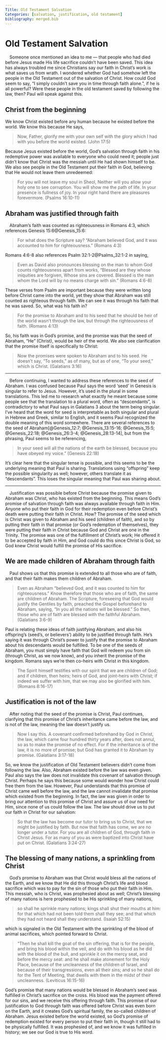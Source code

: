 ---
Title: Old Testament Salvation
Categories: [salvation, justification, old testament]
bibliography: merged.bib
---
# Old Testament Salvation

&emsp;Someone once mentioned an idea to me --- that people who had died before Jesus made His life sacrifice couldn't have been saved. This idea has always troubled me since Christians say our faith in Christ's work is what saves us from wrath. I wondered whether God had somehow left the people in the Old Testament out of the salvation of Christ. How could God seem to say, “I simply couldn’t save you in time through faith alone.”, if he is all powerful? Were these people in the old testament saved by following the law, then? Paul will speak against this.

## Christ from the beginning

We know Christ existed before any human because he existed before the world. We know this because He says,

> <r r="John 17 5">Now, Father, glorify me with your own self with the glory which I had with you before the world existed. (John 17:5)</r>

Because Jesus existed before the world, God's salvation through faith in his redemptive power was available to everyone who could need it; people just didn’t know that Christ was the messiah until He had shown himself to be. We also see people in the Old Testament put their faith in God, believing that He would not leave them unredeemed:

> <r r="ps 16 10 11">For you will not leave my soul in Sheol, Neither will you allow your holy one to see corruption. You will show me the path of life. In your presence is fullness of joy. In your right hand there are pleasures forevermore. (Psalms 16:10-11)</r>

## Abraham was justified through faith
&emsp;Abraham’s faith was counted as righteousness in Romans 4:3, which references Genesis 15:6<r c="gn 15 6">@Genesis_15:6</r>:

> <r r="ro 4 3">For what does the Scripture say? "Abraham believed God, and it was accounted to him for righteousness." (Romans 4:3)</r>

Romans 4:6-8 also references Psalm 32:1-2<r c="ps 32 1 2">@Psalms_32:1-2</r> in saying,

> <r r="ro 4 6 8">Even as David also pronounces blessing on the man to whom God counts righteousness apart from works, "Blessed are they whose iniquities are forgiven, Whose sins are covered. Blessed is the man whom the Lord will by no means charge with sin." (Romans 4:6-8)</r>

These verses from Psalm are important because they were written long before Christ came into the world, yet they show that Abraham was still counted as righteous through faith. We can see it was through his faith that he was saved. So, what was his faith in?

> <r r="ro 4 13">For the promise to Abraham and to his seed that he should be heir of the world wasn't through the law, but through the righteousness of faith. (Romans 4:13)</r>

So, his faith was in God's promise, and the promise was that the seed of Abraham, "He" (Christ), would be heir of the world. We also see clarification that the promise itself is specifically to Christ:

> <r r="ga 3 16">Now the promises were spoken to Abraham and to his seed. He doesn't say, "To seeds," as of many, but as of one, "To your seed," which is Christ. (Galatians 3:16)</r>

---

&emsp;Before continuing, I wanted to address these references to the seed of Abraham. I was confused because Paul says the word ‘seed’ in Genesis is singular to refer to Jesus. However, it’s used in the plural in some translations. This led me to research what exactly he meant because some people see that the translation to a plural word, often as "descendants", is contradictory to what Paul says in Galatians 3 about the term being singular. I've heard that the word for seed is interpretable as both singular and plural in Hebrew and Greek, similar to English, and it seems Paul recognized the double meaning of this word somewhere. There are several references to the seed of Abraham<r c="gn 12 7, gn 13 15 16, gn 15 5, gn 22 18, gn 26 3 4, gn 28 13 14">[@Genesis_12:7; @Genesis_13:15-16; @Genesis_15:5; @Genesis_22:18; @Genesis_26:3-4; @Genesis_28:13-14]</r>, but from the phrasing, Paul seems to be referencing,

> <r r=" gn 22 18">In your seed will all the nations of the earth be blessed, because you have obeyed my voice." (Genesis 22:18)</r>

It's clear here that the singular tense is possible, and this seems to be the underlying meaning that Paul is sharing. Translations using "offspring" keep the possible singularity as well; however, others translate it as "descendants". This loses the singular meaning that Paul was sharing about.

---

&emsp;Justification was possible before Christ because the promise given to Abraham was Christ, who has existed from the beginning. This means God's promise of salvation through faith was always available through faith in Him. Anyone who put their faith in God for their redemption even before Christ’s death were putting their faith in Christ. How? The promise of the seed which is Christ was given to Abraham and his seed (children of faith), and so by putting their faith in that promise (or God's redemption of themselves), they were putting their faith in Christ because God and Christ are one in the Trinity. The promise was one of the fulfillment of Christ’s work; He offered it to be accepted by faith in Him, and God could do this since Christ is God, so God knew Christ would fulfill the promise of His sacrifice.

## We are made children of Abraham through faith
&emsp;Paul shows us that this promise is extended to all those who are of faith, and that their faith makes them children of Abraham.

> <r r="ga 3 6 9">Even as Abraham "believed God, and it was counted to him for righteousness." Know therefore that those who are of faith, the same are children of Abraham. The Scripture, foreseeing that God would justify the Gentiles by faith, preached the Gospel beforehand to Abraham, saying, "In you all the nations will be blessed." So then, those who are of faith are blessed with the faithful Abraham. (Galatians 3:6-9)</r>

Paul is relating these ideas of faith justifying Abraham, and also his offspring’s (seed’s, or believers') ability to be justified through faith. He's saying it was through Christ’s power to justify that the promise to Abraham about his descendants would be fulfilled. To be one of the seeds of Abraham, you must simply have faith that God will redeem you from sin (through Christ, as we now know), and you inherit the promise of the kingdom. Romans says we're then co-heirs with Christ in this kingdom.

> <r r="ro 8 16 17">The Spirit himself testifies with our spirit that we are children of God; and if children, then heirs; heirs of God, and joint-heirs with Christ; if indeed we suffer with him, that we may also be glorified with him. (Romans 8:16-17)</r>

## Justification is not of the law
&emsp;After noting that the seed of the promise is Christ, Paul continues, clarifying that this promise of Christ's inheritance came before the law, and is not of the law, meaning the law doesn't justify us.

> <r r="ga 3 17 18">Now I say this. A covenant confirmed beforehand by God in Christ, the law, which came four hundred thirty years after, does not annul, so as to make the promise of no effect. For if the inheritance is of the law, it is no more of promise; but God has granted it to Abraham by promise. (Galatians 3:17-18)</r>

So, we know the justification of Old Testament believers didn't come from following the law. Also, Abraham existed before the law was even given. Paul also says the law does not invalidate this covenant of salvation through Christ. Perhaps he says this because some would wonder how Christ could free them from the law. However, Paul understands that this promise of Christ came well before the law, and the law cannot invalidate that promise which existed from the beginning. In fact, the law was given in order to bring our attention to this promise of Christ and assure us of our need for Him, since none of us could follow the law. The law should drive us to put our faith in Christ for our salvation:

> <r r="ga 3 24 27">So that the law has become our tutor to bring us to Christ, that we might be justified by faith. But now that faith has come, we are no longer under a tutor. For you are all children of God, through faith in Christ Jesus. For as many of you as were baptized into Christ have put on Christ. (Galatians 3:24-27)</r>

## The blessing of many nations, a sprinkling from Christ
&emsp;God's promise to Abraham was that Christ would bless all the nations of the Earth, and we know that He did this through Christ's life and blood sacrifice which was to pay for the sin of those who put their faith in Him. This messiah, who is Christ, was prophesied about as well; Christ's blessing of many nations is here prophesied to be His sprinkling of many nations,

> <r r="is 52 15">so shall he sprinkle many nations; kings shall shut their mouths at him: for that which had not been told them shall they see; and that which they had not heard shall they understand. (Isaiah 52:15)</r>

which is signaled in the Old Testament with the sprinkling of the blood of animal sacrifices, which pointed forward to Christ. 

> <r r="le 16 15 16">"Then he shall kill the goat of the sin offering, that is for the people, and bring his blood within the veil, and do with his blood as he did with the blood of the bull, and sprinkle it on the mercy seat, and before the mercy seat: and he shall make atonement for the Holy Place, because of the uncleanness of the children of Israel, and because of their transgressions, even all their sins; and so he shall do for the Tent of Meeting, that dwells with them in the midst of their uncleanness. (Leviticus 16:15-16)</r>

God's promise that many nations would be blessed in Abraham's seed was fulfilled in Christ's sacrifice on the cross. His blood was the payment offered for our sins, and we receive this offering through faith. This promise of our justification to God through faith was offered before Christ was even born on the Earth, and it creates God's spiritual family, the so-called children of Abraham. Jesus existed before the world existed, so God's promise of redemption existed for every person to put their faith in, though it still had to be physically fulfilled. It was prophesied of, and we know it was fulfilled in history; we see our God is true to His word.
